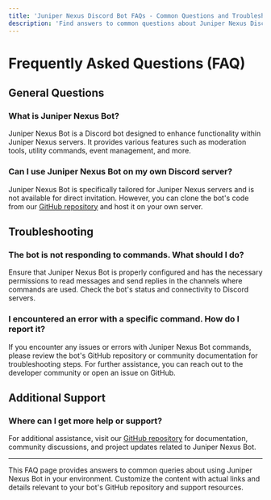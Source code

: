 ```yaml
---
title: 'Juniper Nexus Discord Bot FAQs - Common Questions and Troubleshooting'
description: 'Find answers to common questions about Juniper Nexus Discord Bot. Learn about its features, troubleshooting steps, and where to get additional support.'
---
```


# Frequently Asked Questions (FAQ)

## General Questions

### What is Juniper Nexus Bot?

Juniper Nexus Bot is a Discord bot designed to enhance functionality within Juniper Nexus servers. It provides various features such as moderation tools, utility commands, event management, and more.

### Can I use Juniper Nexus Bot on my own Discord server?

Juniper Nexus Bot is specifically tailored for Juniper Nexus servers and is not available for direct invitation. However, you can clone the bot's code from our [GitHub repository](https://github.com/JuniperNexus/discord-bot) and host it on your own server.

## Troubleshooting

### The bot is not responding to commands. What should I do?

Ensure that Juniper Nexus Bot is properly configured and has the necessary permissions to read messages and send replies in the channels where commands are used. Check the bot's status and connectivity to Discord servers.

### I encountered an error with a specific command. How do I report it?

If you encounter any issues or errors with Juniper Nexus Bot commands, please review the bot's GitHub repository or community documentation for troubleshooting steps. For further assistance, you can reach out to the developer community or open an issue on GitHub.

## Additional Support

### Where can I get more help or support?

For additional assistance, visit our [GitHub repository](https://github.com/JuniperNexus/discord-bot) for documentation, community discussions, and project updates related to Juniper Nexus Bot.

---

This FAQ page provides answers to common queries about using Juniper Nexus Bot in your environment. Customize the content with actual links and details relevant to your bot's GitHub repository and support resources.
